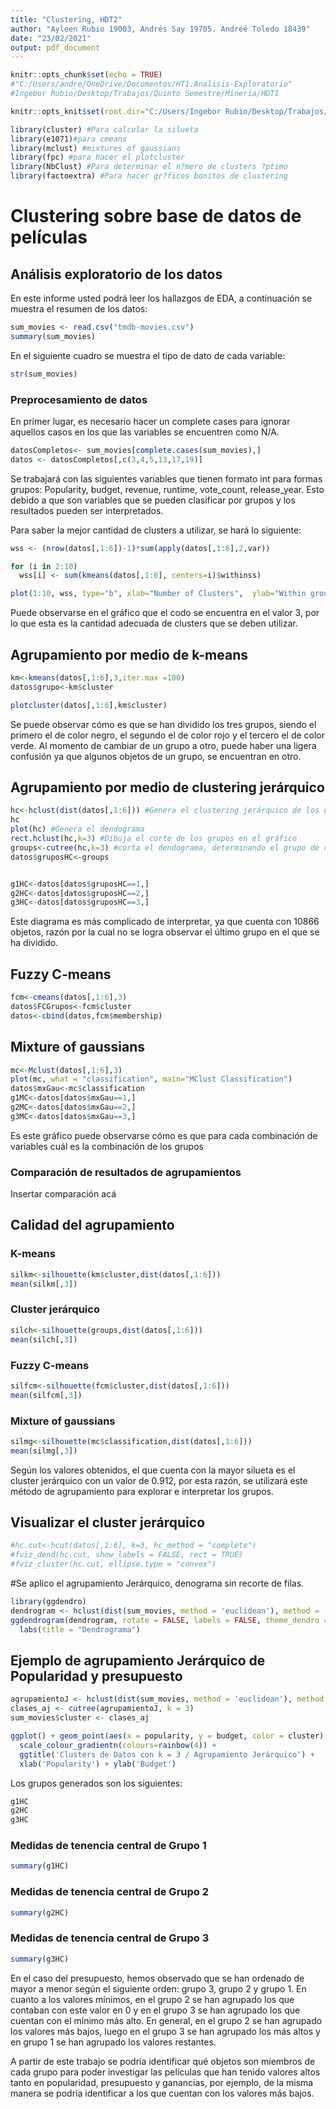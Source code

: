 ```yaml
---
title: "Clustering, HDT2"
author: "Ayleen Rubio 19003, Andrés Say 19705. Andreé Toledo 18439"
date: "23/02/2021"
output: pdf_document
---
```


```r
knitr::opts_chunk$set(echo = TRUE)
#"C:/Users/andre/OneDrive/Documentos/HT1.Analisis-Exploratorio"
#Ingebor Rubio/Desktop/Trabajos/Quinto Semestre/Mineria/HDT1

knitr::opts_knit$set(root.dir="C:/Users/Ingebor Rubio/Desktop/Trabajos/Quinto Semestre/Mineria/HDT1")

library(cluster) #Para calcular la silueta
library(e1071)#para cmeans
library(mclust) #mixtures of gaussians
library(fpc) #para hacer el plotcluster
library(NbClust) #Para determinar el n?mero de clusters ?ptimo
library(factoextra) #Para hacer gr?ficos bonitos de clustering

```

# Clustering sobre base de datos de películas  
## Análisis exploratorio de los datos
En este informe usted podrá leer los hallazgos de EDA, a continuación se muestra el resumen de los datos:

```r
sum_movies <- read.csv("tmdb-movies.csv")
summary(sum_movies)
```

En el siguiente cuadro se muestra el tipo de dato de cada variable:

```r
str(sum_movies)
```

### Preprocesamiento de datos  
En primer lugar, es necesario hacer un complete cases para ignorar aquellos casos en los que las variables se encuentren como N/A.

```r
datosCompletos<- sum_movies[complete.cases(sum_movies),]
datos <- datosCompletos[,c(3,4,5,13,17,19)]
```

Se trabajará con las siguientes variables que tienen formato int para formas grupos: Popularity, budget, revenue, runtime, vote_count, release_year. Esto debido a que son variables que se pueden clasificar por grupos y los resultados pueden ser interpretados.

Para saber la mejor cantidad de clusters a utilizar, se hará lo siguiente:
```r
wss <- (nrow(datos[,1:6])-1)*sum(apply(datos[,1:6],2,var))

for (i in 2:10) 
  wss[i] <- sum(kmeans(datos[,1:6], centers=i)$withinss)

plot(1:10, wss, type="b", xlab="Number of Clusters",  ylab="Within groups sum of squares")

```

Puede observarse en el gráfico que el codo se encuentra en el valor 3, por lo que esta es la cantidad adecuada de clusters que se deben utilizar.

## Agrupamiento por medio de k-means  
```r
km<-kmeans(datos[,1:6],3,iter.max =100)
datos$grupo<-km$cluster

plotcluster(datos[,1:6],km$cluster)

```
Se puede observar cómo es que se han dividido los tres grupos, siendo el primero el de color negro, el segundo el de color rojo y el tercero el de color verde. Al momento de cambiar de un grupo a otro, puede haber una ligera confusión ya que algunos objetos de un grupo, se encuentran en otro.

## Agrupamiento por medio de clustering jerárquico
```r
hc<-hclust(dist(datos[,1:6])) #Genera el clustering jerárquico de los datos
hc
plot(hc) #Genera el dendograma
rect.hclust(hc,k=3) #Dibuja el corte de los grupos en el gráfico
groups<-cutree(hc,k=3) #corta el dendograma, determinando el grupo de cada fila
datos$gruposHC<-groups


g1HC<-datos[datos$gruposHC==1,]
g2HC<-datos[datos$gruposHC==2,]
g3HC<-datos[datos$gruposHC==3,]

```
Este diagrama es más complicado de interpretar, ya que cuenta con 10866 objetos, razón por la cual no se logra observar el último grupo en el que se ha dividido.


## Fuzzy C-means
```r
fcm<-cmeans(datos[,1:6],3)
datos$FCGrupos<-fcm$cluster
datos<-cbind(datos,fcm$membership)
```

## Mixture of gaussians
```r
mc<-Mclust(datos[,1:6],3)
plot(mc, what = "classification", main="MClust Classification")
datos$mxGau<-mc$classification
g1MC<-datos[datos$mxGau==1,]
g2MC<-datos[datos$mxGau==2,]
g3MC<-datos[datos$mxGau==3,]
```
Es este gráfico puede observarse cómo es que para cada combinación de variables cuál es la combinación de los grupos


### Comparación de resultados de agrupamientos  
Insertar comparación acá

## Calidad del agrupamiento
### K-means
```r
silkm<-silhouette(km$cluster,dist(datos[,1:6]))
mean(silkm[,3])
```

### Cluster jerárquico
```r
silch<-silhouette(groups,dist(datos[,1:6]))
mean(silch[,3])

```

### Fuzzy C-means
```r
silfcm<-silhouette(fcm$cluster,dist(datos[,1:6]))
mean(silfcm[,3])
```

### Mixture of gaussians
```r
silmg<-silhouette(mc$classification,dist(datos[,1:6]))
mean(silmg[,3])
```


Según los valores obtenidos, el que cuenta con la mayor silueta es el cluster jerárquico con un valor de 0.912, por esta razón, se utilizará este método de agrupamiento para explorar e interpretar los grupos.

## Visualizar el cluster jerárquico
```r
#hc.cut<-hcut(datos[,1:6], k=3, hc_method = "complete")
#fviz_dend(hc.cut, show_labels = FALSE, rect = TRUE)
#fviz_cluster(hc.cut, ellipse.type = "convex")
```
#Se aplico el agrupamiento Jerárquico, denograma sin recorte de filas.
```r
library(ggdendro)
dendrogram <- hclust(dist(sum_movies, method = 'euclidean'), method = 'ward.D')
ggdendrogram(dendrogram, rotate = FALSE, labels = FALSE, theme_dendro = TRUE) + 
  labs(title = "Dendrograma")

```

## Ejemplo de agrupamiento Jerárquico de Popularidad y presupuesto

```r
agrupamientoJ <- hclust(dist(sum_movies, method = 'euclidean'), method = 'ward.D')
clases_aj <- cutree(agrupamientoJ, k = 3)
sum_movies$cluster <- clases_aj

ggplot() + geom_point(aes(x = popularity, y = budget, color = cluster), data = sum_movies, size = 2) +
  scale_colour_gradientn(colours=rainbow(4)) +
  ggtitle('Clusters de Datos con k = 3 / Agrupamiento Jerárquico') + 
  xlab('Popularity') + ylab('Budget')
```

Los grupos generados son los siguientes: 
```r
g1HC
g2HC
g3HC
```

### Medidas de tenencia central de Grupo 1
```r
summary(g1HC)
```

### Medidas de tenencia central de Grupo 2
```r
summary(g2HC)
```

### Medidas de tenencia central de Grupo 3
```r
summary(g3HC)
```

En el caso del presupuesto, hemos observado que se han ordenado de mayor a menor según el siguiente orden: grupo 3, grupo 2 y grupo 1. En cuanto a los valores mínimos, en el grupo 2 se han agrupado los que contaban con este valor en 0 y en el grupo 3 se han agrupado los que cuentan con el mínimo más alto. 
En general, en el grupo 2 se han agrupado los valores más bajos, luego en el grupo 3 se han agrupado los más altos y en grupo 1 se han agrupado los valores restantes. 

A partir de este trabajo se podría identificar qué objetos son miembros de cada grupo para poder investigar las películas que han tenido valores altos tanto en popularidad, presupuesto y ganancias, por ejemplo, de la misma manera se podría identificar a los que cuentan con los valores más bajos.